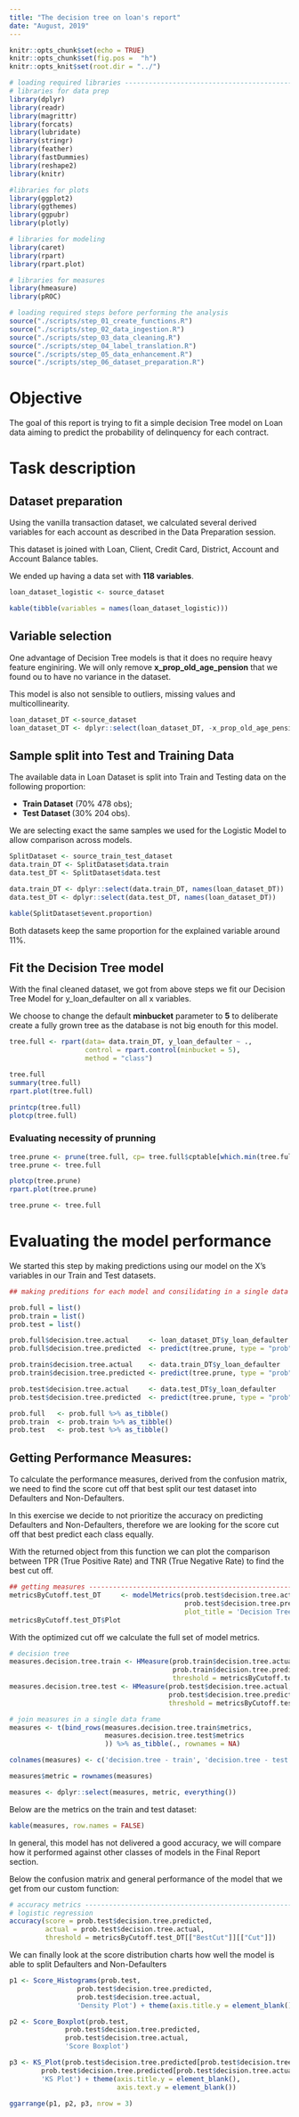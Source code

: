 ```yaml
---
title: "The decision tree on loan's report"
date: "August, 2019"
---
```


```r
knitr::opts_chunk$set(echo = TRUE)
knitr::opts_chunk$set(fig.pos =  "h")
knitr::opts_knit$set(root.dir = "../")

# loading required libraries ----------------------------------------------------------
# libraries for data prep
library(dplyr)
library(readr)
library(magrittr)
library(forcats)
library(lubridate)
library(stringr)
library(feather)
library(fastDummies)
library(reshape2)
library(knitr)

#libraries for plots
library(ggplot2)
library(ggthemes)
library(ggpubr)
library(plotly)

# libraries for modeling
library(caret)
library(rpart)
library(rpart.plot)

# libraries for measures
library(hmeasure)
library(pROC)

```

```r
# loading required steps before performing the analysis
source("./scripts/step_01_create_functions.R")
source("./scripts/step_02_data_ingestion.R")
source("./scripts/step_03_data_cleaning.R")
source("./scripts/step_04_label_translation.R")
source("./scripts/step_05_data_enhancement.R")
source("./scripts/step_06_dataset_preparation.R")
```

# Objective

The goal of this report is trying to fit a simple decision Tree model on Loan data aiming to predict the probability of delinquency for each contract.

# Task description

## Dataset preparation

Using the vanilla transaction dataset, we calculated several derived variables for each account as described in the Data Preparation session.

This dataset is joined with Loan, Client, Credit Card, District, Account and Account Balance tables.

We ended up having a data set with **118 variables**.

```r
loan_dataset_logistic <- source_dataset

kable(tibble(variables = names(loan_dataset_logistic)))
```

## Variable selection

One advantage of Decision Tree models is that it does no require heavy feature enginiring.
We will only remove **x_prop_old_age_pension** that we found ou to have no variance in the dataset.

This model is also not sensible to outliers, missing values and multicollinearity.

```r
loan_dataset_DT <-source_dataset
loan_dataset_DT <- dplyr::select(loan_dataset_DT, -x_prop_old_age_pension)
```

## Sample split into Test and Training Data

The available data in Loan Dataset is split into Train and Testing data on the following proportion:

- **Train Dataset** (70% 478 obs);
- **Test Dataset ** (30% 204 obs).

We are selecting exact the same samples we used for the Logistic Model to allow comparison across models.

```r
SplitDataset <- source_train_test_dataset
data.train_DT <- SplitDataset$data.train
data.test_DT <- SplitDataset$data.test

data.train_DT <- dplyr::select(data.train_DT, names(loan_dataset_DT))
data.test_DT <- dplyr::select(data.test_DT, names(loan_dataset_DT))

kable(SplitDataset$event.proportion)
```

Both datasets keep the same proportion for the explained variable around 11%.

## Fit the Decision Tree model 

With the final cleaned dataset, we got from above steps we fit our Decision Tree Model for y_loan_defaulter on all x variables.

We choose to change the default **minbucket** parameter to **5** to deliberate create a fully grown tree as the database is not big enouth for this model.

```r
tree.full <- rpart(data= data.train_DT, y_loan_defaulter ~ .,
                   control = rpart.control(minbucket = 5),
                   method = "class")

tree.full
summary(tree.full)
rpart.plot(tree.full)

printcp(tree.full)
plotcp(tree.full)
```

### Evaluating necessity of prunning

```r
tree.prune <- prune(tree.full, cp= tree.full$cptable[which.min(tree.full$cptable[,"xerror"]),"CP"])
tree.prune <- tree.full

plotcp(tree.prune)
rpart.plot(tree.prune)

tree.prune <- tree.full
```

# Evaluating the model performance

We started this step by making predictions using our model on the X's variables in our Train and Test datasets.

```r
## making preditions for each model and consilidating in a single data frame

prob.full = list()
prob.train = list()
prob.test = list()

prob.full$decision.tree.actual     <- loan_dataset_DT$y_loan_defaulter
prob.full$decision.tree.predicted  <- predict(tree.prune, type = "prob", newdata = loan_dataset_DT)[, 2]

prob.train$decision.tree.actual    <- data.train_DT$y_loan_defaulter
prob.train$decision.tree.predicted <- predict(tree.prune, type = "prob", newdata = data.train_DT)[, 2]

prob.test$decision.tree.actual     <- data.test_DT$y_loan_defaulter
prob.test$decision.tree.predicted  <- predict(tree.prune, type = "prob", newdata = data.test_DT)[, 2]

prob.full   <- prob.full %>% as_tibble()
prob.train  <- prob.train %>% as_tibble()
prob.test   <- prob.test %>% as_tibble()
```

## Getting Performance Measures:

To calculate the performance measures, derived from the confusion matrix, we need to find the score cut off that best split our test dataset into Defaulters and Non-Defaulters.

In this exercise we decide to not prioritize the accuracy on predicting Defaulters and Non-Defaulters, therefore we are looking for the score cut off that best predict each class equally.

With the returned object from this function we can plot the comparison between TPR (True Positive Rate) and TNR (True Negative Rate) to find the best cut off.

```r
## getting measures -----------------------------------------------------------------
metricsByCutoff.test_DT     <- modelMetrics(prob.test$decision.tree.actual, 
                                            prob.test$decision.tree.predicted, 
                                            plot_title = 'Decision Tree')
metricsByCutoff.test_DT$Plot
```

With the optimized cut off we calculate the full set of model metrics.

```r
# decision tree
measures.decision.tree.train <- HMeasure(prob.train$decision.tree.actual, 
                                         prob.train$decision.tree.predicted, 
                                         threshold = metricsByCutoff.test_DT$BestCut['Cut'])
measures.decision.tree.test <- HMeasure(prob.test$decision.tree.actual, 
                                        prob.test$decision.tree.predicted, 
                                        threshold = metricsByCutoff.test_DT$BestCut['Cut'])

# join measures in a single data frame
measures <- t(bind_rows(measures.decision.tree.train$metrics,
                        measures.decision.tree.test$metrics
                        )) %>% as_tibble(., rownames = NA)

colnames(measures) <- c('decision.tree - train', 'decision.tree - test')

measures$metric = rownames(measures)

measures <- dplyr::select(measures, metric, everything())
```

Below are the metrics on the train and test dataset:
```r
kable(measures, row.names = FALSE)
```

In general, this model has not delivered a good accuracy, we will compare how it performed against other classes of models in the Final Report section.

Below the confusion matrix and general performance of the model that we get from our custom function:
```r
# accuracy metrics ---------------------------------------------------------------
# logistic regression
accuracy(score = prob.test$decision.tree.predicted, 
         actual = prob.test$decision.tree.actual, 
         threshold = metricsByCutoff.test_DT[["BestCut"]][["Cut"]])
```

We can finally look at the score distribution charts how well the model is able to split Defaulters and Non-Defaulters

```r
p1 <- Score_Histograms(prob.test, 
                 prob.test$decision.tree.predicted,
                 prob.test$decision.tree.actual,
                 'Density Plot') + theme(axis.title.y = element_blank())

p2 <- Score_Boxplot(prob.test, 
              prob.test$decision.tree.predicted, 
              prob.test$decision.tree.actual,
              'Score Boxplot')

p3 <- KS_Plot(prob.test$decision.tree.predicted[prob.test$decision.tree.actual == 0],
        prob.test$decision.tree.predicted[prob.test$decision.tree.actual == 1],
        'KS Plot') + theme(axis.title.y = element_blank(),
                           axis.text.y = element_blank())

ggarrange(p1, p2, p3, nrow = 3)
```
